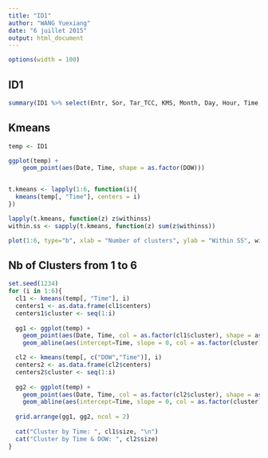 ```yaml
---
title: "ID1"
author: "WANG Yuexiang"
date: "6 juillet 2015"
output: html_document
---
```


```r
options(width = 100)
```


## ID1
```r
summary(ID1 %>% select(Entr, Sor, Tar_TCC, KMS, Month, Day, Hour, Time, Date, DOW))
```


## Kmeans 
```r
temp <- ID1 

ggplot(temp) +
    geom_point(aes(Date, Time, shape = as.factor(DOW)))


t.kmeans <- lapply(1:6, function(i){
  kmeans(temp[, "Time"], centers = i)
})

lapply(t.kmeans, function(z) z$withinss)
within.ss <- sapply(t.kmeans, function(z) sum(z$withinss))

plot(1:6, type="b", xlab = "Number of clusters", ylab = "Within SS", within.ss)
```

## Nb of Clusters from 1 to 6
```r
set.seed(1234) 
for (i in 1:6){
  cl1 <- kmeans(temp[, "Time"], i)
  centers1 <- as.data.frame(cl1$centers)
  centers1$cluster <- seq(1:i)
  
  gg1 <- ggplot(temp) +
    geom_point(aes(Date, Time, col = as.factor(cl1$cluster), shape = as.factor(DOW))) +
    geom_abline(aes(intercept=Time, slope = 0, col = as.factor(cluster)),data=centers1) 

  cl2 <- kmeans(temp[, c("DOW","Time")], i)
  centers2 <- as.data.frame(cl2$centers)
  centers2$cluster <- seq(1:i)
 
  gg2 <- ggplot(temp) +
    geom_point(aes(Date, Time, col = as.factor(cl2$cluster), shape = as.factor(DOW))) +
    geom_abline(aes(intercept=Time, slope = 0, col = as.factor(cluster)),data=centers2)
  
  grid.arrange(gg1, gg2, ncol = 2)
  
  cat("Cluster by Time: ", cl1$size, "\n")
  cat("Cluster by Time & DOW: ", cl2$size)
} 
```
